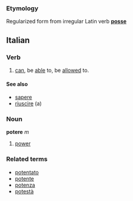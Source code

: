 ===Etymology===
Regularized form from irregular Latin verb '''[[posse]]'''

==Italian==
===Verb===

# [[can]], be [[able]] to, be [[allow]]ed to.

====See also====
*[[sapere]]
*[[riuscire]] (a)

===Noun===
'''potere''' ''m''

# [[power]]

===Related terms===
*[[potentato]]
*[[potente]]
*[[potenza]]
*[[potestà]]